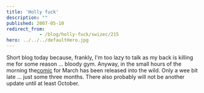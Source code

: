 ```yaml
---
title: 'Holly fuck'
description: ""
published: 2007-05-10
redirect_from: 
            - /blog/holly-fuck/swizec/215
hero: ../../../defaultHero.jpg
---
```

Short blog today because, frankly, I'm too lazy to talk as my back is killing me for some reason ... bloody gym. Anyway, in the small hours of the morning the[comic](http://swizec.com/index.php/mode=show_comics/comic=7) for March has been released into the wild. Only a wee bit late ... just some three months. There also probably will not be another update until at least October.